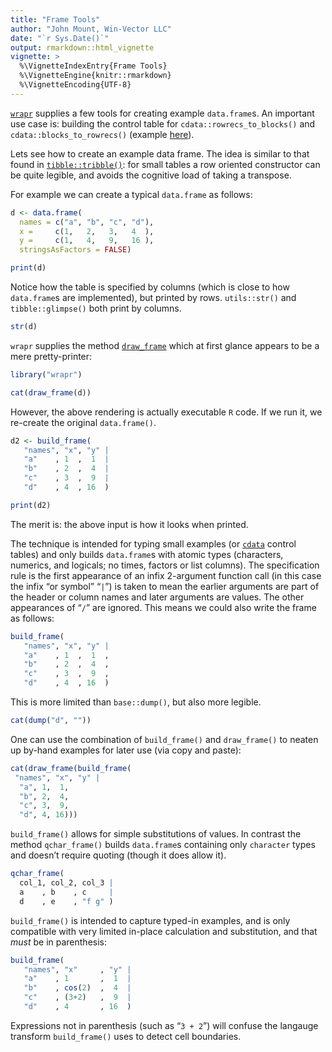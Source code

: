 ```yaml
---
title: "Frame Tools"
author: "John Mount, Win-Vector LLC"
date: "`r Sys.Date()`"
output: rmarkdown::html_vignette
vignette: >
  %\VignetteIndexEntry{Frame Tools}
  %\VignetteEngine{knitr::rmarkdown}
  %\VignetteEncoding{UTF-8}
---
```


[`wrapr`](https://winvector.github.io/wrapr/) supplies a few tools for creating example 
`data.frame`s.  An important use case is: building the control table for `cdata::rowrecs_to_blocks()` and `cdata::blocks_to_rowrecs()` (example [here](https://winvector.github.io/cdata/articles/cdata.html)).

Lets see how to create an example data frame.  The idea is similar to that found in [`tibble::tribble()`](http://tibble.tidyverse.org/reference/tribble.html): for small tables a 
row oriented constructor can be quite legible, and avoids the cognitive load of taking a transpose.

For example we can create a typical `data.frame` as follows:

```r
d <- data.frame(
  names = c("a", "b", "c", "d"),
  x =     c(1,   2,   3,   4  ),
  y =     c(1,   4,   9,   16 ),
  stringsAsFactors = FALSE)

print(d)
```

Notice how the table is specified by columns (which is close to how `data.frame`s
are implemented), but printed by rows.  `utils::str()` and `tibble::glimpse()` both 
print by columns.

```r
str(d)
```

`wrapr` supplies the method [`draw_frame`](https://winvector.github.io/wrapr/articles/FrameTools.html) which at first glance appears to be a mere pretty-printer:

```r
library("wrapr")
```

```r
cat(draw_frame(d))
```

However, the above rendering is actually executable `R` code.  If we run it, we re-create
the original `data.frame()`.

```r
d2 <- build_frame(
   "names", "x", "y" |
   "a"    , 1  ,  1  |
   "b"    , 2  ,  4  |
   "c"    , 3  ,  9  |
   "d"    , 4  , 16  )

print(d2)
```

The merit is: the above input is how it looks when printed.

The technique is intended for typing small examples (or [`cdata`](https://github.com/WinVector/cdata) control tables) and only builds `data.frame`s with atomic types (characters, numerics, and logicals; no times, factors or list columns).  The specification rule is the first appearance of an infix 2-argument function call (in this case the infix "or symbol" "<code>|</code>") is taken to mean the earlier arguments are part of the header or column names and later arguments are values.  The other appearances of "<code>/</code>" are ignored.  This means we could also write the frame as follows:

```r
build_frame(
   "names", "x", "y" |
   "a"    , 1  ,  1  ,
   "b"    , 2  ,  4  ,
   "c"    , 3  ,  9  ,
   "d"    , 4  , 16  )
```

This is more limited than `base::dump()`, but also more legible.

```r
cat(dump("d", ""))
```

One can use the combination of `build_frame()` and `draw_frame()` to neaten up by-hand examples for later use (via copy and paste):

```r
cat(draw_frame(build_frame(
 "names", "x", "y" |
  "a", 1,  1,
  "b", 2,  4,
  "c", 3,  9,
  "d", 4, 16)))
```

`build_frame()` allows for simple substitutions of values.  In contrast the method `qchar_frame()`
builds `data.frame`s containing only `character` types and doesn't require quoting (though it does allow it).

```r
qchar_frame(
  col_1, col_2, col_3 |
  a    , b    , c     |
  d    , e    , "f g" )
```

`build_frame()` is intended to capture typed-in examples, and is only compatible with very limited in-place calculation and substitution, and that _must_ be in parenthesis:

```r
build_frame(
   "names", "x"     , "y" |
   "a"    , 1       ,  1  |
   "b"    , cos(2)  ,  4  |
   "c"    , (3+2)   ,  9  |
   "d"    , 4       , 16  )
```

Expressions not in parenthesis (such as "<code>3 + 2</code>") will confuse the langauge transform `build_frame()` uses to detect cell boundaries.



